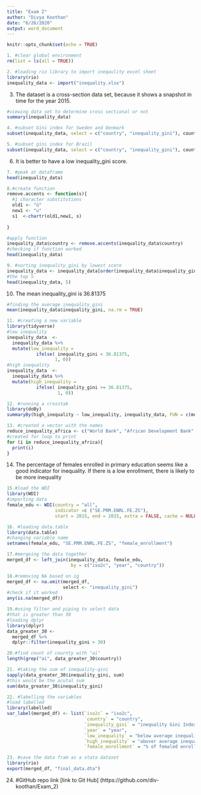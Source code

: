 ```yaml
---
title: "Exam 2"
author: "Divya Koothan"
date: "6/26/2020"
output: word_document
---
```


```r
knitr::opts_chunk$set(echo = TRUE)
```
```r
1. #clear global environment 
rm(list = ls(all = TRUE))
```


```r
2. #loading rio library to import ineqaulity excel sheet
library(rio)
inequality_data <- import("inequality.xlsx")
```


3. The dataset is a cross-section data set, because it shows a snapshot in time for the year 2015. 
```r
#viewing data set to determine cross sectional or not 
summary(inequality_data)
```


```r
4. #subset Gini index for Sweden and Denmark
subset(inequality_data, select = c("country", "inequality_gini"), country == "Sweden"|country == "Denmark")
```


```r
5. #subset gini index for Brazil
subset(inequality_data, select = c("country", "inequality_gini"), country == "Brazil")
```


6. It is better to have a low inequality_gini score.


```r
7. #peak at dataframe
head(inequality_data)
```


```r
8.#create function
remove.accents <- function(s){
  #1 character substitutions
  old1 <- "ú"
  new1 <- "u"
  s1  <-chartr(old1,new1, s)
  
}

#apply function
inequality_data$country <- remove.accents(inequality_data$country)
#checking if function worked
head(inequality_data)
```


```r
9. #sorting inequality_gini by lowest score
inequality_data <- inequality_data[order(inequality_data$inequality_gini),]
#the top 5
head(inequality_data, 5)
```


10. The mean inequality_gini is 36.81375
```r
#finding the average inequality_gini
mean(inequality_data$inequality_gini, na.rm = TRUE)
```


```r
11. #creating a new variable 
library(tidyverse)
#low inequality
inequality_data  <-
  inequality_data %>%
  mutate(low_inequality = 
           ifelse( inequality_gini < 36.81375, 
                  1, 0))
#high inequality 
inequality_data  <-
  inequality_data %>%
  mutate(high_inequality = 
           ifelse( inequality_gini >= 36.81375, 
                   1, 0))
```


```r
12. #running a crosstab
library(doBy)
summaryBy(high_inequality ~ low_inequality, inequality_data, FUN = c(mean, length))
```


```r
13. #created a vector with the names
reduce_inequality_africa <- c("World Bank", "African Development Bank", "Bill and Melida Gates")
#created for loop to print
for (i in reduce_inequality_africa){
  print(i)
}
```


14. The percentage of females enrolled in primary education seems like a good indicator for inequality. If there is a low enrollment, there is likely to be more inequality 


```r
15.#load the WDI
library(WDI)
#importing data
female_edu <- WDI(country = "all",
                  indicator =c ("SE.PRM.ENRL.FE.ZS"),
                  start = 2015, end = 2015, extra = FALSE, cache = NULL)
```


```r
16. #loading data.table
library(data.table)
#changing variable name
setnames(female_edu, "SE.PRM.ENRL.FE.ZS", "female_enrollment")
```


```r
17.#mergeing the data together 
merged_df <- left_join(inequality_data, female_edu,
                        by = c("iso2c", "year", "country"))
```


```r
18.#removing NA based on ig
merged_df <- na.omit(merged_df, 
                     select <- "inequality_gini")
#check if it worked
any(is.na(merged_df))
```


```r
19.#using filter and piping to select data
#that is greater than 30
#loading dplyr
library(dplyr)
data_greater_30 <-
  merged_df %>%
  dplyr::filter(inequality_gini > 30)
```


```r
20.#find count of cournty with "ai"
length(grep("ai", data_greater_30$country))
```


```r
21. #taking the sum of inequality-gini
sapply(data_greater_30$inequality_gini, sum)
#this would be the acutal sum 
sum(data_greater_30$inequality_gini)
```


```r
22. #labelling the variables 
#load labelled
library(labelled)
var_label(merged_df) <- list(`iso2c` = "iso2c",
                             `country` = "country",
                             `inequality_gini` = "inequality Gini Index",
                             `year` = "year",
                             `low_inequality` = "below average inequality gini",
                             `high_inequality` = "abover average inequality gini",
                             `female_enrollment` = "% of femaled enrolled in primary education")
```


```r
23. #save the data fram as a stata dataset
library(rio)
export(merged_df, "final_data.dta")
```



24. #GitHub repo link 
[link to Git Hub] (https://github.com/div-koothan/Exam_2)


